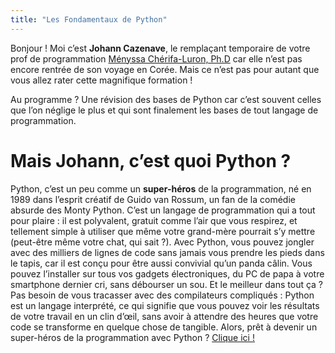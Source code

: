 ```yaml
---
title: "Les Fondamentaux de Python"
---
```


<p id=textIntro>Bonjour ! Moi c'est <strong>Johann Cazenave</strong>, le remplaçant temporaire de votre prof de programmation <a href="https://www.linkedin.com/in/menyssacherifaluron/">Ményssa Chérifa-Luron, Ph.D</a> car elle n'est pas encore rentrée de son voyage en Corée. Mais ce n'est pas pour autant que vous allez rater cette magnifique formation !</p>
<p id=textIntro>Au programme ? Une révision des bases de Python car c'est souvent celles que l'on néglige le plus et qui sont finalement les bases de tout langage de programmation.</p>

# Mais Johann, c'est quoi Python ?
<p id=textIntro>Python, c'est un peu comme un <strong> super-héros</strong> de la programmation, né en 1989 dans l'esprit créatif de Guido van Rossum, un fan de la comédie absurde des Monty Python. C'est un langage de programmation qui a tout pour plaire : il est polyvalent, gratuit comme l'air que vous respirez, et tellement simple à utiliser que même votre grand-mère pourrait s'y mettre (peut-être même votre chat, qui sait ?). Avec Python, vous pouvez jongler avec des milliers de lignes de code sans jamais vous prendre les pieds dans le tapis, car il est conçu pour être aussi convivial qu'un panda câlin. Vous pouvez l'installer sur tous vos gadgets électroniques, du PC de papa à votre smartphone dernier cri, sans débourser un sou. Et le meilleur dans tout ça ? Pas besoin de vous tracasser avec des compilateurs compliqués : Python est un langage interprété, ce qui signifie que vous pouvez voir les résultats de votre travail en un clin d'œil, sans avoir à attendre des heures que votre code se transforme en quelque chose de tangible. Alors, prêt à devenir un super-héros de la programmation avec Python ? <a href=var_ope.qmd>Clique ici !</a></p>

